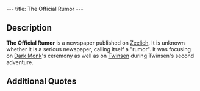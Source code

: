 ---
title: The Official Rumor
---

{{twinsunica import}}{{Infobox Story
 |image=News.gif
 |type=newspaper
 |lba1=
 |lba2=yes
}}
{{Quote
 |quote=THE OFFICIAL RUMOR: The Emperor asserts: Dark Monk will fulfill the prophecy, whether or not the mosquibees are willing to bring their fragment<nowiki>!!!</nowiki>
 |character=Headline of an issue of The Official Rumor}}

==Description==
'''The Official Rumor''' is a newspaper published on [[Zeelich]]. It is unknown whether it is a serious newspaper, calling itself a "rumor". It was focusing on [[Dark Monk]]'s ceremony as well as on [[Twinsen]] during Twinsen's second adventure.

==Additional Quotes==
{{Quote
 |quote=THE OFFICIAL RUMOR: Emperor Reveals: Dark Monk Warned Me! He predicted a Twinsunian dressed in blue would try to prevent our ceremony...
 |character=Another headline}}